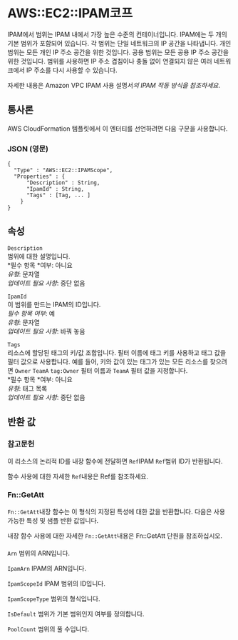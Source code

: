# AWS::EC2::IPAM코프

IPAM에서 범위는 IPAM 내에서 가장 높은 수준의 컨테이너입니다. IPAM에는 두 개의 기본 범위가 포함되어 있습니다. 각 범위는 단일 네트워크의 IP 공간을 나타냅니다. 개인 범위는 모든 개인 IP 주소 공간을 위한 것입니다. 공용 범위는 모든 공용 IP 주소 공간을 위한 것입니다. 범위를 사용하면 IP 주소 겹침이나 충돌 없이 연결되지 않은 여러 네트워크에서 IP 주소를 다시 사용할 수 있습니다.

자세한 내용은 Amazon VPC IPAM 사용 설명서*의 IPAM 작동 방식을 참조하세요*.

## 통사론

AWS CloudFormation 템플릿에서 이 엔터티를 선언하려면 다음 구문을 사용합니다.

### JSON (영문)

```
{
  "Type" : "AWS::EC2::IPAMScope",
  "Properties" : {
      "Description" : String,
      "IpamId" : String,
      "Tags" : [Tag, ... ]
    }
}
```

## 속성

`Description`  
범위에 대한 설명입니다.  
*필수 항목 *여부: 아니요  
_유형_: 문자열  
_업데이트 필요 사항_: 중단 없음

`IpamId`  
이 범위를 만드는 IPAM의 ID입니다.  
_필수 항목 여부_: 예  
_유형_: 문자열  
_업데이트 필요 사항_: 바꿔 놓음

`Tags`  
리소스에 할당된 태그의 키/값 조합입니다. 필터 이름에 태그 키를 사용하고 태그 값을 필터 값으로 사용합니다. 예를 들어, 키와 값이 있는 태그가 있는 모든 리소스를 찾으려면 `Owner` `TeamA` `tag:Owner` 필터 이름과 `TeamA` 필터 값을 지정합니다.  
*필수 항목 *여부: 아니요  
_유형_: 태그 목록  
_업데이트 필요 사항_: 중단 없음

## 반환 값

### 참고문헌

이 리소스의 논리적 ID를 내장 함수에 전달하면 `Ref`IPAM `Ref`범위 ID가 반환됩니다.

함수 사용에 대한 자세한 `Ref`내용은 Ref를 참조하세요.

### Fn::GetAtt

`Fn::GetAtt`내장 함수는 이 형식의 지정된 특성에 대한 값을 반환합니다. 다음은 사용 가능한 특성 및 샘플 반환 값입니다.

내장 함수 사용에 대한 자세한 `Fn::GetAtt`내용은 Fn::GetAtt 단원을 참조하십시오.

####

`Arn` 범위의 ARN입니다.

`IpamArn` IPAM의 ARN입니다.

`IpamScopeId` IPAM 범위의 ID입니다.

`IpamScopeType` 범위의 형식입니다.

`IsDefault` 범위가 기본 범위인지 여부를 정의합니다.

`PoolCount` 범위의 풀 수입니다.

